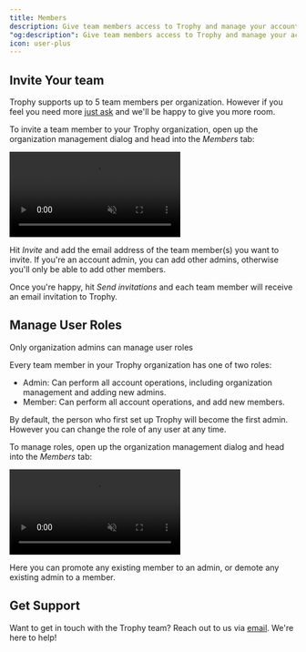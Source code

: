 ```yaml
---
title: Members
description: Give team members access to Trophy and manage your account settings.
"og:description": Give team members access to Trophy and manage your account settings.
icon: user-plus
---
```


## Invite Your team

Trophy supports up to 5 team members per organization. However if you feel you need more [just ask](mailto:support@trophy.so) and we'll be happy to give you more room.

To invite a team member to your Trophy organization, open up the organization management dialog and head into the _Members_ tab:

<Frame>
  <video
    autoPlay
    muted
    loop
    playsInline
    className="w-full aspect-15/4"
    src="../assets/account/members/add_new_member.mp4"
  ></video>
</Frame>

Hit _Invite_ and add the email address of the team member(s) you want to invite. If you're an account admin, you can add other admins, otherwise you'll only be able to add other members.

Once you're happy, hit _Send invitations_ and each team member will receive an email invitation to Trophy.

## Manage User Roles

<Note>Only organization admins can manage user roles</Note>

Every team member in your Trophy organization has one of two roles:

- Admin: Can perform all account operations, including organization management and adding new admins.
- Member: Can perform all account operations, and add new members.

By default, the person who first set up Trophy will become the first admin. However you can change the role of any user at any time.

To manage roles, open up the organization management dialog and head into the _Members_ tab:

<Frame>
  <video
    autoPlay
    muted
    loop
    playsInline
    className="w-full aspect-15/4"
    src="../assets/account/members/manage_roles.mp4"
  ></video>
</Frame>

Here you can promote any existing member to an admin, or demote any existing admin to a member.

## Get Support

Want to get in touch with the Trophy team? Reach out to us via [email](mailto:support@trophy.so). We're here to help!
